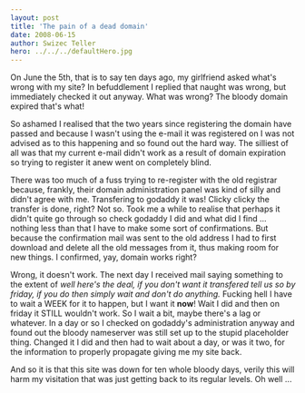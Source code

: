 ```yaml
---
layout: post
title: 'The pain of a dead domain'
date: 2008-06-15
author: Swizec Teller
hero: ../../../defaultHero.jpg
---
```

On June the 5th, that is to say ten days ago, my girlfriend asked what's wrong with my site? In befuddlement I replied that naught was wrong, but immediately checked it out anyway. What was wrong? The bloody domain expired that's what!

So ashamed I realised that the two years since registering the domain have passed and because I wasn't using the e-mail it was registered on I was not advised as to this happening and so found out the hard way. The silliest of all was that my current e-mail didn't work as a result of domain expiration so trying to register it anew went on completely blind.

There was too much of a fuss trying to re-register with the old registrar because, frankly, their domain administration panel was kind of silly and didn't agree with me. Transfering to godaddy it was! Clicky clicky the transfer is done, right? Not so. Took me a while to realise that perhaps it didn't quite go through so check godaddy I did and what did I find ... nothing less than that I have to make some sort of confirmations. But because the confirmation mail was sent to the old address I had to first download and delete all the old messages from it, thus making room for new things. I confirmed, yay, domain works right?

Wrong, it doesn't work. The next day I received mail saying something to the extent of _well here's the deal, if you don't want it transfered tell us so by friday, if you do then simply wait and don't do anything._ Fucking hell I have to wait a WEEK for it to happen, but I want it **now**! Wait I did and then on friday it STILL wouldn't work. So I wait a bit, maybe there's a lag or whatever. In a day or so I checked on godaddy's administration anyway and found out the bloody nameserver was still set up to the stupid placeholder thing. Changed it I did and then had to wait about a day, or was it two, for the information to properly propagate giving me my site back.

And so it is that this site was down for ten whole bloody days, verily this will harm my visitation that was just getting back to its regular levels. Oh well ...